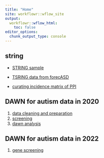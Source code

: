 ---
title: "Home"
site: workflowr::wflow_site
output:
  workflowr::wflow_html:
    toc: false
editor_options:
  chunk_output_type: console
---

## string 

* [STRING sample](string.html)

* [TSRING data from forecASD](string_forecASD.html)

* [curating incidence matrix of PPI](string_incidence.html)

## DAWN for autism data in 2020 

1.  [data cleaning and preparation](dawn.html)
2.  [screening](screening.html)
3. [dawn analysis](dawn_algorithm.html)


## DAWN for autism data in 2022

1. [gene screening](part1_genes_creening.html)

